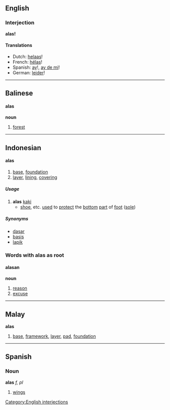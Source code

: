 ==English==
===Interjection===
'''alas!'''

====Translations====
*Dutch: [[helaas]]!
*French: [[hélas]]!
*Spanish: [[ay]]!, [[ay de mi]]!
*German: [[leider]]!
----

==Balinese==
====alas====
'''noun'''

# [[forest]]

----

==Indonesian==
====alas====

# [[base]], [[foundation]]
# [[layer]], [[lining]], [[covering]]

===== Usage =====
# '''alas''' [[kaki]]
#* [[shoe]], etc. [[use]]d to [[protect]] the [[bottom]] [[part]] of [[foot]] ([[sole]])

===== Synonyms =====
* [[dasar]]
* [[basis]]
* [[lapik]]

===Words with alas as root===
====alasan====
'''noun'''

# [[reason]]
# [[excuse]]

----

==Malay==
'''alas'''

# [[base]], [[framework]], [[layer]], [[pad]], [[foundation]]

----

==Spanish==
===Noun===
'''alas''' ''f, pl''

#[[wing]]s

[[Category:English interjections]]